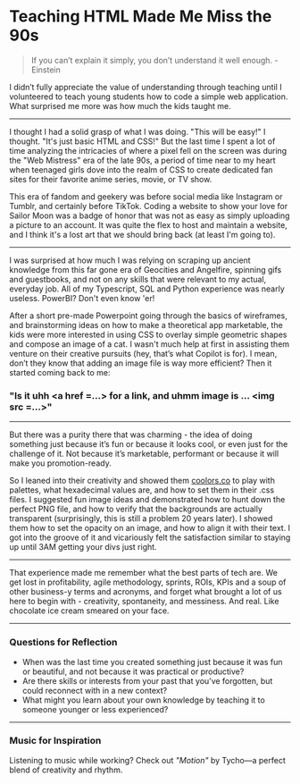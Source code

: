 <Cover
  src="/img/wireframes.jpg"
  alt="Colorful wireframes"
  caption="Colorful Wireframes"
/>

# Teaching HTML Made Me Miss the 90s


> If you can’t explain it simply, you don’t understand it well enough. - Einstein

I didn’t fully appreciate the value of understanding through teaching until I volunteered to teach young students how to code a simple web application. What surprised me more was how much the kids taught me.

---

I thought I had a solid grasp of what I was doing. "This will be easy!" I thought. "It's just basic HTML and CSS!" But the last time I spent a lot of time analyzing the intricacies of where a pixel fell on the screen was during the "Web Mistress" era of the late 90s, a period of time near to my heart when teenaged girls dove into the realm of CSS to create dedicated fan sites for their favorite anime series, movie, or TV show. 

This era of fandom and geekery was before social media like Instagram or Tumblr, and certainly before TikTok. Coding a website to show your love for Sailor Moon was a badge of honor that was not as easy as simply uploading a picture to an account. It was quite the flex to host and maintain a website, and I think it's a lost art that we should bring back (at least I'm going to).

---

I was surprised at how much I was relying on scraping up ancient knowledge from this far gone era of Geocities and Angelfire, spinning gifs and guestbooks, and not on any skills that were relevant to my actual, everyday job. All of my Typescript, SQL and Python experience was nearly useless. PowerBI? Don't even know 'er! 

After a short pre-made Powerpoint going through the basics of wireframes, and brainstorming ideas on how to make a theoretical app marketable, the kids were more interested in using CSS to overlay simple geometric shapes and compose an image of a cat. I wasn't much help at first in assisting them venture on their creative pursuits (hey, that’s what Copilot is for). I mean, don’t they know that adding an image file is way more efficient? Then it started coming back to me: 

### "Is it uhh &lt;a href =...&gt; for a link, and uhmm image is ... &lt;img src =...&gt;"

---

But there was a purity there that was charming - the idea of doing something just because it’s fun or because it looks cool, or even just for the challenge of it. Not because it’s marketable, performant or because it will make you promotion-ready. 

So I leaned into their creativity and showed them [coolors.co](https://coolors.co/) to play with palettes, what hexadecimal values are, and how to set them in their .css files. I suggested fun image ideas and demonstrated how to hunt down the perfect PNG file, and how to verify that the backgrounds are actually transparent (surprisingly, this is still a problem 20 years later). I showed them how to set the opacity on an image, and how to align it with their text. I got into the groove of it and vicariously felt the satisfaction similar to staying up until 3AM getting your divs just right.

---

That experience made me remember what the best parts of tech are. We get lost in profitability, agile methodology, sprints, ROIs, KPIs and a soup of other business-y terms and acronyms, and forget what brought a lot of us here to begin with - creativity, spontaneity, and messiness. And real. Like chocolate ice cream smeared on your face.

---


### Questions for Reflection

- When was the last time you created something just because it was fun or beautiful, and not because it was practical or productive?
- Are there skills or interests from your past that you’ve forgotten, but could reconnect with in a new context?
- What might you learn about your own knowledge by teaching it to someone younger or less experienced?


---

### Music for Inspiration

Listening to music while working? Check out _"Motion"_ by Tycho—a perfect blend of creativity and rhythm.
